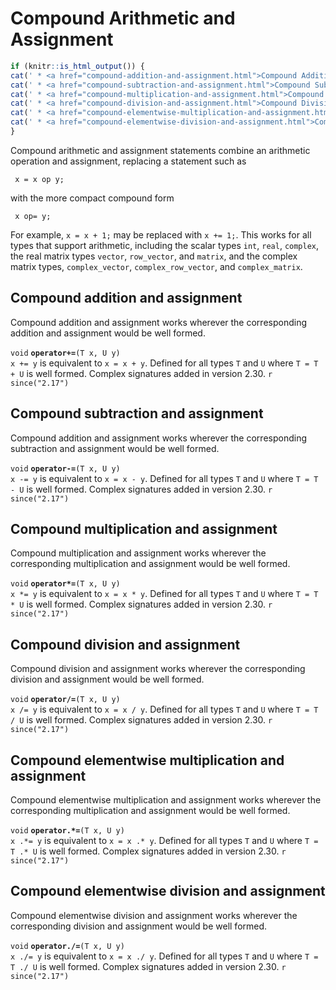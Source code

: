 # Compound Arithmetic and Assignment

```r
if (knitr::is_html_output()) {
cat(' * <a href="compound-addition-and-assignment.html">Compound Addition and Assignment</a>\n')
cat(' * <a href="compound-subtraction-and-assignment.html">Compound Subtraction and Assignment</a>\n')
cat(' * <a href="compound-multiplication-and-assignment.html">Compound Multiplication and Assignment</a>\n')
cat(' * <a href="compound-division-and-assignment.html">Compound Division and Assignment</a>\n')
cat(' * <a href="compound-elementwise-multiplication-and-assignment.html">Compound Elementwise Multiplication and Assignment</a>\n')
cat(' * <a href="compound-elementwise-division-and-assignment.html">Compound Elementwise Division and Assignment</a>\n')
}
```

Compound arithmetic and assignment statements combine an arithmetic
operation and assignment, replacing a statement such as

```
 x = x op y;
```

with the more compact compound form

```
 x op= y;
```

For example, `x = x + 1;` may be replaced with `x += 1;`.  This works
for all types that support arithmetic, including the scalar
types `int`, `real`, `complex`, the real matrix types `vector`,
`row_vector`, and `matrix`, and the complex matrix types,
`complex_vector`, `complex_row_vector`, and `complex_matrix`.


## Compound addition and assignment

Compound addition and assignment works wherever the corresponding
addition and assignment would be well formed.  

<!-- void; operator+=; (T x, U y); -->
\index{{\tt \bfseries operator\_compound\_add }!{\tt (T x, U y): void}|hyperpage}

`void` **`operator+=`**`(T x, U y)`<br>\newline
`x += y` is equivalent to `x = x + y`.  Defined for all types `T` and `U`
where `T = T + U` is well formed. Complex signatures added in version 2.30.
`r since("2.17")`


## Compound subtraction and assignment

Compound addition and assignment works wherever the corresponding
subtraction and assignment would be well formed.

<!-- void; operator-=; (T x, U y); -->
\index{{\tt \bfseries operator\_compound\_subtract }!{\tt (T x, U y): void}|hyperpage}

`void` **`operator-=`**`(T x, U y)`<br>\newline
`x -= y` is equivalent to `x = x - y`.  Defined for all types `T` and `U`
where `T = T - U` is well formed. Complex signatures added in version 2.30.
`r since("2.17")`


## Compound multiplication and assignment

Compound multiplication and assignment works wherever the corresponding
multiplication and assignment would be well formed.

<!-- void; operator*=; (T x, U y); -->
\index{{\tt \bfseries operator\_compound\_mulitply }!{\tt (T x, U y): void}|hyperpage}

`void` **`operator*=`**`(T x, U y)`<br>\newline
`x *= y` is equivalent to `x = x * y`.  Defined for all types `T` and `U`
where `T = T * U` is well formed. Complex signatures added in version 2.30.
`r since("2.17")`


## Compound division and assignment

Compound division and assignment works wherever the corresponding
division and assignment would be well formed.

<!-- void; operator/=; (T x, U y); -->
\index{{\tt \bfseries operator\_compound\_mulitply }!{\tt (T x, U y): void}|hyperpage}

`void` **`operator/=`**`(T x, U y)`<br>\newline
`x /= y` is equivalent to `x = x / y`.  Defined for all types `T` and `U`
where `T = T / U` is well formed. Complex signatures added in version 2.30.
`r since("2.17")`


## Compound elementwise multiplication and assignment

Compound elementwise multiplication and assignment works wherever the corresponding
multiplication and assignment would be well formed.

<!-- void; operator.*=; (T x, U y); -->
\index{{\tt \bfseries operator\_compound\_elt\_mulitply }!{\tt (T x, U y): void}|hyperpage}

`void` **`operator.*=`**`(T x, U y)`<br>\newline
`x .*= y` is equivalent to `x = x .* y`.  Defined for all types `T` and `U`
where `T = T .* U` is well formed. Complex signatures added in version 2.30.
`r since("2.17")`


## Compound elementwise division and assignment

Compound elementwise division and assignment works wherever the corresponding
division and assignment would be well formed.

<!-- void; operator./=; (T x, U y); -->
\index{{\tt \bfseries operator\_compound\_elt\_divide }!{\tt (T x, U y): void}|hyperpage}

`void` **`operator./=`**`(T x, U y)`<br>\newline
`x ./= y` is equivalent to `x = x ./ y`.  Defined for all types `T` and `U`
where `T = T ./ U` is well formed. Complex signatures added in version 2.30.
`r since("2.17")`

